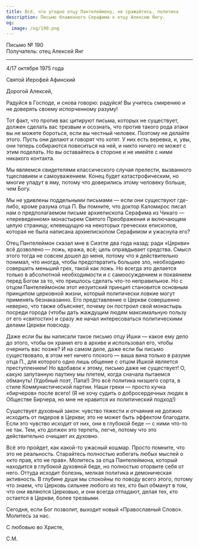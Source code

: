 ```yaml
---
title: Всё, что угодно отцу Пантелеймону, не сражайтесь, политика
description: Письмо блаженного Серафима к отцу Алексею Янгу.
og:
  image: /og/190.png
---
```


<div style={{textAlign:'right', fontFamily:'monospace'}}>Письмо № 190</div>
<div style={{textAlign:'left', fontFamily:'monospace'}}>Получатель: отец Алексей Янг</div>

---

4/17 октября 1975 года

Святой Иерофей Афинский

Дорогой Алексей,

Радуйся в Господе, и снова говорю: радуйся! Вы учитесь смирению и не доверять своему испорченному разуму!

Тот факт, что против вас цитируют письма, которых не существует, должен сделать вас трезвым и осознать, что против такого рода атаки вы не можете бороться, если вы честный человек. Поэтому не делайте этого. Пусть они делают и говорят что хотят. У них есть веревка, и, увы, они теперь собираются повеситься на ней, и никто ничего не может с этим поделать. Но вы оставайтесь в стороне и не имейте с ними никакого контакта.

Мы являемся свидетелями классического случая прелести, вызванного тщеславием и самоуважением. Конец будет катастрофическим, но многие упадут в яму, потому что доверились этому человеку больше, чем Богу.

Мы не удивлены поддельными письмами — если они существуют где-либо, кроме разума отца П. Вы помните, что доктор Каломирос писал нам о предполагаемом письме архиепископа Серафима из Чикаго — «переведенном» монастырем Святого Преображения и включающем целую страницу, клевещущую на некоторых греческих епископов, которая не была написана архиепископом Серафимом и ужаснула его?

Отец Пантелеймон сказал мне в Сиэтле два года назад: ради «Церкви» всё дозволено — ложь, кража, всё; цель оправдывает средства. Смысл этого тогда не совсем дошел до меня, потому что я действительно понимал, что иногда, чтобы предотвратить большее зло, необходимо совершить меньший грех, такой как ложь. Но всегда это делается только в абсолютной необходимости и с самоосуждением и покаянием перед Богом за то, что пришлось сделать что-то неправильное. Но с отцом Пантелеймоном этот иезуитский принцип становится основным принципом церковной жизни, который политически ловкие могут применять безнаказанно. Его представление о Церкви совершенно неверно, что также объясняет, почему он построил свой монастырь посреди города (чтобы дать жаждущим людям максимальную пользу от его «святости») и сразу же начал интересоваться политическими делами Церкви повсюду.

Даже если бы вы написали такое письмо отцу Ишки — какое ему дело до этого, чтобы он хранил его в архиве и использовал его, чтобы очернить вас позже? И на самом деле, даже если бы письмо существовало, в этом нет ничего плохого — ваша вина только в разуме отца П., для которого одно лишь общение с отцом Ишкой является преступлением! Но вдобавок к этому, письмо даже не существует! О, какую запутанную паутину мы плетем, когда сначала пытаемся обмануть! (Удобный поэт, Папа!) Это всё политика низшего сорта, в стиле Коммунистической партии. Наши греки — просто кучка «бирчеров» после всего! (Я не хочу судить о добросердечных людях в Обществе Бирчера, но мне не нравится их политический подход!)

Существует духовный закон: чувство тяжести и отчаяния не должно исходить от лидеров в Церкви; это не может быть эффектом благодати. Если это чувство исходит от них, они в глубокой беде — с ними что-то не так. Тем, кто должен это терпеть, легче, потому что это действительно очищает их духовно.

Всё это пройдет, как какой-то ужасный кошмар. Просто помните, что это не реальность. Старайтесь полностью избегать любых мыслей о «кто прав, кто не прав». Молитесь за отца Пантелеймона, который находится в глубокой духовной беде, но полностью оторвите себя от него. Оттуда исходит болезнь, мелкая политика и демоническая активность. В глубине души мы спокойны по поводу всего этого, потому что знаем, что Церковь сильнее любого из тех, кто был обманут в том, что они являются Церковью, и они всегда отпадают, делая тех, кто остается в Церкви, более трезвыми.

Сегодня, если Бог позволит, выходит новый «Православный Слово». Молитесь за нас.

С любовью во Христе,

С.М.